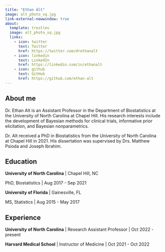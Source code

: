 ```yaml
---
title: "Ethan Alt"
image: alt_photo_sq.jpg
link-external-newwindow: true
about:
  template: trestles
  image: alt_photo_sq.jpg
  links:
    - icon: twitter
      text: Twitter
      href: https://twitter.com/drethanalt
    - icon: linkedin
      text: LinkedIn
      href: https://linkedin.com/in/ethanalt
    - icon: github
      text: GitHub
      href: https://github.com/ethan-alt
---
```


## About me

Dr. Ethan Alt is an Assistant Professor in the Department of Biostatistics at the University of North Carolina at Chapel Hill. His research interests include the development of Bayesian methods for clinical trials, informative prior elicitation, and Bayesian nonparametrics.

Dr. Alt received a PhD in Biostatistics from the University of North Carolina at Chapel Hill in 2021. His dissertation was supervised by Drs. Matthew Psioda and Joseph Ibrahim.

## Education

**University of North Carolina** \| Chapel Hill, NC

PhD, Biostatistics \| Aug 2017 - Sep 2021

**University of Florida** \| Gainesville, FL

MS, Statistics \| Aug 2015 - May 2017

## Experience

**University of North Carolina** \| Research Assistant Professor \| Oct 2022 - present

**Harvard Medical School** \| Instructor of Medicine \| Oct 2021 - Oct 2022
